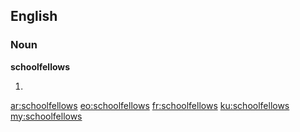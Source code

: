 ==English==

===Noun===
'''schoolfellows'''

# {{plural of|schoolfellow}}

[[ar:schoolfellows]]
[[eo:schoolfellows]]
[[fr:schoolfellows]]
[[ku:schoolfellows]]
[[my:schoolfellows]]